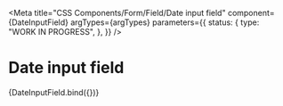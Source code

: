 
<Meta
  title="CSS Components/Form/Field/Date input field"
  component={DateInputField}
  argTypes={argTypes}
  parameters={{
    status: {
      type: "WORK IN PROGRESS",
    },
  }}
/>

# Date input field

<Canvas>
  <Story name="Date input field" args={defaultArgs}>
    {DateInputField.bind({})}
  </Story>
</Canvas>

<ArgsTable story="Date input field" />
